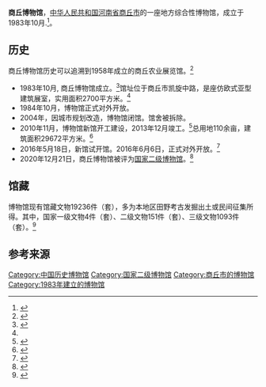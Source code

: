 {{Infobox museum
 |名称    = 商丘博物馆
 |其他名称= 
 |logo =
 |logosize =
 |logo_caption =
 |图像    = 
 |图像大小= 
 |图像说明= 
 |map_type= <!-- Template:Location map系列的模板地名，例如China-->
 |latitude=
 |longitude=
 |map_size= <!-- default 220-->
 |map_caption=
 |坐标    = <!-- {{Coord/display/inline,title}}-->
 |former_name    = <!--前身-->
 |established    = 1983年10月
 |dissolved    = <!--关闭日期-->
 |location    = 商丘市睢阳区华商大道与平原路交汇处向东500米路北
 |type    = 地方综合性博物馆
 |accreditation    = <!--委派经营-->
 |collections    = <!--藏品类别-->
 |collection_size    = <!--馆藏规模-->
 |visitors    = <!--参观人数-->
 |founder    = <!--建立者-->
 |director    = <!--馆长-->
 |president    = 王良田<ref>{{cite web|url=http://hnsqbwg.com/about/show.php?id=80 | language= | title=商丘博物馆机构设施 |publisher=商丘博物馆 |date= |accessdate= }}</ref>
 |curator    = <!--策展人-->
 |owner    = <!--所有者-->
 |publictransit    = <!--公共交通-->
 |website    = {{URL|http://hnsqbwg.com/}}
}}
'''商丘博物馆'''，[[中华人民共和国|中华人民共和国]][[河南省|河南省]][[商丘市|商丘市]]的一座地方综合性博物馆，成立于1983年10月.<ref>{{cite web|url=http://hnsqbwg.com/about/show.php?id=39 | language= | title=商丘博物馆简介 |publisher=商丘博物馆 |date= |accessdate= }}</ref>。

== 历史 ==
商丘博物馆历史可以追溯到1958年成立的商丘农业展览馆。<ref name="农展馆">{{cite web|url=https://news.artron.net/20160623/n847020.html | language= | title=商丘博物馆探秘寻宝 |publisher=商丘网 |date= |accessdate= }}</ref>
*1983年10月, 商丘博物馆成立。<ref>{{cite web|url=https://dhh.dahe.cn/con/0718007436 | language= | title=【40年影像】成立于1983年的商丘博物馆，过去是这个样子的 |publisher=大河网 |date= |accessdate= }}</ref>馆址位于商丘市凯旋中路，是座仿欧式亚型建筑展室，实用面积2700平方米。<ref name="农展馆"></ref>
*1984年10月，博物馆正式对外开放。
*2004年，因城市规划改造，博物馆闭馆。馆舍被拆除。
*2010年11月，博物馆新馆开工建设，2013年12月竣工。<ref>{{cite web|url=http://henan.kjzch.com/shangqiu/2020-10-09/746754.html | language= | title=商丘市文化广电和旅游局下属企事业单位 |publisher=商丘市人民政府 |date= |accessdate= }}</ref>总用地110余亩，建筑面积29672平方米。<ref>{{cite web|url=https://news.163.com/13/1225/06/9GTUNVNR00014Q4P.html | language= | title=商丘博物馆10年修成大“器” |publisher=东方今报 |date= |accessdate= }}</ref>
*2016年5月18日，新馆试开馆。2016年6月6日，正式对外开放。<ref>{{cite web|url=https://www.henan.gov.cn/2016/06-07/608245.html | language= | title=商丘博物馆今日正式开馆 |publisher=河南省人民政府门户网站 |date= |accessdate= }}</ref>
*2020年12月21日，商丘博物馆被评为[[国家二级博物馆|国家二级博物馆]]。<ref>{{cite web |url=http://www.chinamuseum.org.cn/a/xiehuigonggao/20201221/13535.html |language= |title=关于第四批国家一、二、三级博物馆名单的公告 |publisher=中国博物馆协会 |date= |accessdate= |archive-date=2021-01-17 |archive-url=https://web.archive.org/web/20210117163455/http://www.chinamuseum.org.cn/a/xiehuigonggao/20201221/13535.html |dead-url=yes }}</ref>

==馆藏==
博物馆现有馆藏文物19236件（套），多为本地区田野考古发掘出土或民间征集所得。其中，国家一级文物4件（套）、二级文物151件（套）、三级文物1093件（套）。<ref>{{cite web|url=https://k.sina.com.cn/article_1966122321_7530a55102000ruvc.html?from=local | language= | title=商丘博物馆被评为国家二级博物馆 |publisher=商丘网 |date= |accessdate= }}</ref>

== 参考来源 ==
{{reflist}}

[[Category:中国历史博物馆|Category:中国历史博物馆]]
[[Category:国家二级博物馆|Category:国家二级博物馆]]
[[Category:商丘市的博物馆|Category:商丘市的博物馆]]
[[Category:1983年建立的博物馆|Category:1983年建立的博物馆]]